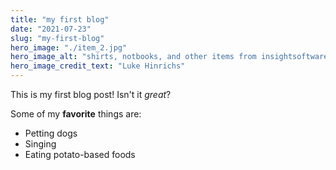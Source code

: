 ```yaml
---
title: "my first blog"
date: "2021-07-23"
slug: "my-first-blog"
hero_image: "./item_2.jpg"
hero_image_alt: "shirts, notbooks, and other items from insightsoftware.com"
hero_image_credit_text: "Luke Hinrichs"
---
```


This is my first blog post! Isn't it *great*?

Some of my **favorite** things are:

* Petting dogs
* Singing
* Eating potato-based foods